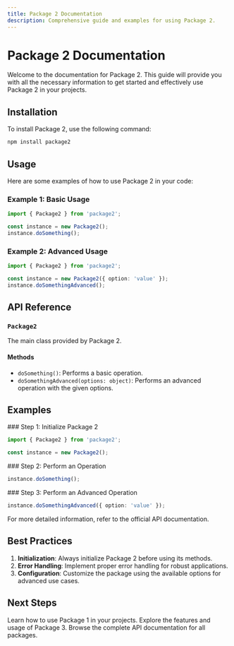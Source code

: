 ```yaml
---
title: Package 2 Documentation
description: Comprehensive guide and examples for using Package 2.
---
```



# Package 2 Documentation

Welcome to the documentation for Package 2. This guide will provide you with all the necessary information to get started and effectively use Package 2 in your projects.

## Installation

To install Package 2, use the following command:

```bash
npm install package2
```

## Usage

Here are some examples of how to use Package 2 in your code:

### Example 1: Basic Usage

```typescript
import { Package2 } from 'package2';

const instance = new Package2();
instance.doSomething();
```

### Example 2: Advanced Usage

```typescript
import { Package2 } from 'package2';

const instance = new Package2({ option: 'value' });
instance.doSomethingAdvanced();
```

## API Reference

### `Package2`

The main class provided by Package 2.

#### Methods

- `doSomething()`: Performs a basic operation.
- `doSomethingAdvanced(options: object)`: Performs an advanced operation with the given options.

## Examples

<Steps>
<Step>
### Step 1: Initialize Package 2

```typescript
import { Package2 } from 'package2';

const instance = new Package2();
```
</Step>

<Step>
### Step 2: Perform an Operation

```typescript
instance.doSomething();
```
</Step>

<Step>
### Step 3: Perform an Advanced Operation

```typescript
instance.doSomethingAdvanced({ option: 'value' });
```
</Step>
</Steps>

<Callout type="info">
For more detailed information, refer to the official API documentation.
</Callout>

## Best Practices

1. **Initialization**: Always initialize Package 2 before using its methods.
2. **Error Handling**: Implement proper error handling for robust applications.
3. **Configuration**: Customize the package using the available options for advanced use cases.

## Next Steps

<Cards>
  <Card title="Package 1 Documentation" href="/docs/package1">
    Learn how to use Package 1 in your projects.
  </Card>
  <Card title="Package 3 Documentation" href="/docs/package3">
    Explore the features and usage of Package 3.
  </Card>
  <Card title="API Reference" href="/docs/api-reference">
    Browse the complete API documentation for all packages.
  </Card>
</Cards>

